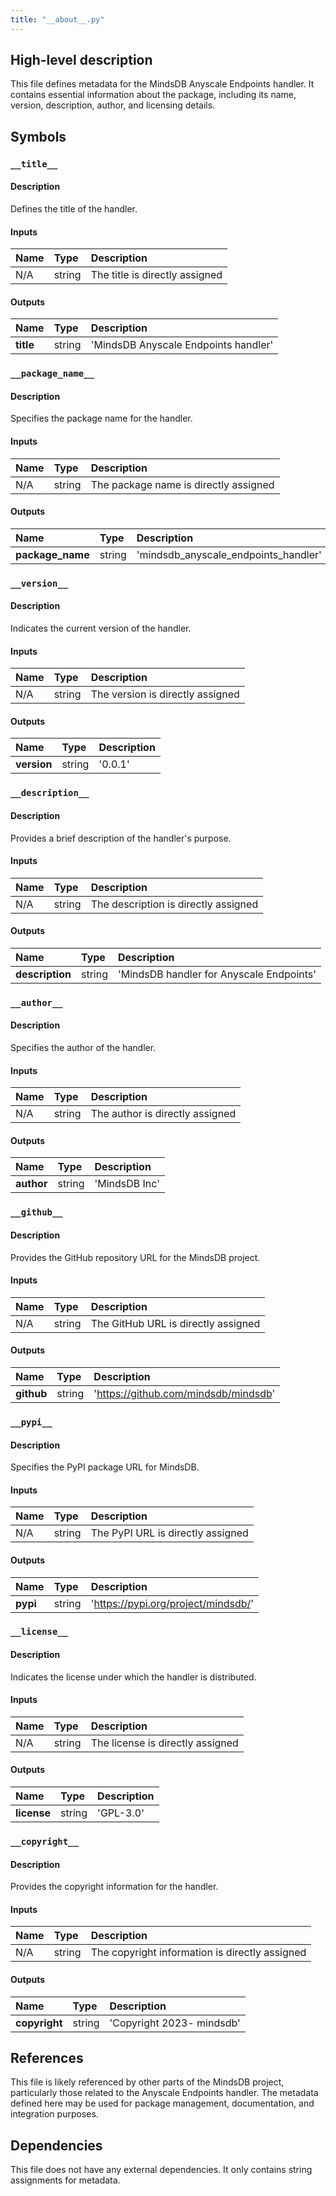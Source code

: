 ```yaml
---
title: "__about__.py"
---
```


## High-level description
This file defines metadata for the MindsDB Anyscale Endpoints handler. It contains essential information about the package, including its name, version, description, author, and licensing details.

## Symbols

### `__title__`
#### Description
Defines the title of the handler.

#### Inputs
| Name | Type | Description |
|:-----|:-----|:------------|
| N/A | string | The title is directly assigned |

#### Outputs
| Name | Type | Description |
|:-----|:-----|:------------|
| __title__ | string | 'MindsDB Anyscale Endpoints handler' |

### `__package_name__`
#### Description
Specifies the package name for the handler.

#### Inputs
| Name | Type | Description |
|:-----|:-----|:------------|
| N/A | string | The package name is directly assigned |

#### Outputs
| Name | Type | Description |
|:-----|:-----|:------------|
| __package_name__ | string | 'mindsdb_anyscale_endpoints_handler' |

### `__version__`
#### Description
Indicates the current version of the handler.

#### Inputs
| Name | Type | Description |
|:-----|:-----|:------------|
| N/A | string | The version is directly assigned |

#### Outputs
| Name | Type | Description |
|:-----|:-----|:------------|
| __version__ | string | '0.0.1' |

### `__description__`
#### Description
Provides a brief description of the handler's purpose.

#### Inputs
| Name | Type | Description |
|:-----|:-----|:------------|
| N/A | string | The description is directly assigned |

#### Outputs
| Name | Type | Description |
|:-----|:-----|:------------|
| __description__ | string | 'MindsDB handler for Anyscale Endpoints' |

### `__author__`
#### Description
Specifies the author of the handler.

#### Inputs
| Name | Type | Description |
|:-----|:-----|:------------|
| N/A | string | The author is directly assigned |

#### Outputs
| Name | Type | Description |
|:-----|:-----|:------------|
| __author__ | string | 'MindsDB Inc' |

### `__github__`
#### Description
Provides the GitHub repository URL for the MindsDB project.

#### Inputs
| Name | Type | Description |
|:-----|:-----|:------------|
| N/A | string | The GitHub URL is directly assigned |

#### Outputs
| Name | Type | Description |
|:-----|:-----|:------------|
| __github__ | string | 'https://github.com/mindsdb/mindsdb' |

### `__pypi__`
#### Description
Specifies the PyPI package URL for MindsDB.

#### Inputs
| Name | Type | Description |
|:-----|:-----|:------------|
| N/A | string | The PyPI URL is directly assigned |

#### Outputs
| Name | Type | Description |
|:-----|:-----|:------------|
| __pypi__ | string | 'https://pypi.org/project/mindsdb/' |

### `__license__`
#### Description
Indicates the license under which the handler is distributed.

#### Inputs
| Name | Type | Description |
|:-----|:-----|:------------|
| N/A | string | The license is directly assigned |

#### Outputs
| Name | Type | Description |
|:-----|:-----|:------------|
| __license__ | string | 'GPL-3.0' |

### `__copyright__`
#### Description
Provides the copyright information for the handler.

#### Inputs
| Name | Type | Description |
|:-----|:-----|:------------|
| N/A | string | The copyright information is directly assigned |

#### Outputs
| Name | Type | Description |
|:-----|:-----|:------------|
| __copyright__ | string | 'Copyright 2023- mindsdb' |

## References
This file is likely referenced by other parts of the MindsDB project, particularly those related to the Anyscale Endpoints handler. The metadata defined here may be used for package management, documentation, and integration purposes.

## Dependencies
This file does not have any external dependencies. It only contains string assignments for metadata.